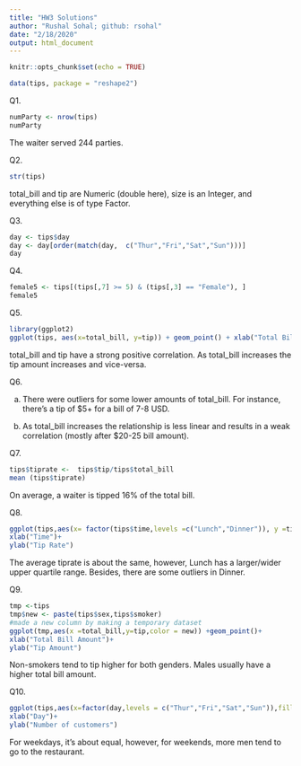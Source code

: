 ```yaml
---
title: "HW3 Solutions"
author: "Rushal Sohal; github: rsohal"
date: "2/18/2020"
output: html_document
---
```


```r
knitr::opts_chunk$set(echo = TRUE)
```

```r
data(tips, package = "reshape2")
```

Q1.
```r
numParty <- nrow(tips)
numParty
```
The waiter served 244 parties.

Q2.
```r
str(tips)
```

total_bill and tip are Numeric (double here), size is an Integer, and everything else is of type Factor.

Q3.
```r
day <- tips$day
day <- day[order(match(day,  c("Thur","Fri","Sat","Sun")))]
day
```

Q4.
```r
female5 <- tips[(tips[,7] >= 5) & (tips[,3] == "Female"), ]
female5
```

Q5.
```r
library(ggplot2)
ggplot(tips, aes(x=total_bill, y=tip)) + geom_point() + xlab("Total Bill Amount") + ylab("Tip ammount")
```

total_bill and tip have a strong positive correlation. As total_bill increases the tip amount increases and vice-versa.

Q6.

a. There were outliers for some lower amounts of total_bill. For instance, there's a tip of $5+ for a bill of 7-8 USD.

b. As total_bill increases the relationship is less linear and results in a weak correlation (mostly after $20-25 bill amount).

Q7.
```r
tips$tiprate <-  tips$tip/tips$total_bill
mean (tips$tiprate)
```
On average, a waiter is tipped 16% of the total bill.

Q8.
```r
ggplot(tips,aes(x= factor(tips$time,levels =c("Lunch","Dinner")), y =tiprate))+geom_boxplot()+
xlab("Time")+
ylab("Tip Rate")
```

The average tiprate is about the same, however, Lunch has a larger/wider upper quartile range. Besides, there are some outliers in Dinner.

Q9.
```r
tmp <-tips
tmp$new <- paste(tips$sex,tips$smoker)
#made a new column by making a temporary dataset
ggplot(tmp,aes(x =total_bill,y=tip,color = new)) +geom_point()+
xlab("Total Bill Amount")+
ylab("Tip Amount")
```

Non-smokers tend to tip higher for both genders. Males usually have a higher total bill amount.

Q10.
```r
ggplot(tips,aes(x=factor(day,levels = c("Thur","Fri","Sat","Sun")),fill=sex))+geom_bar()+
xlab("Day")+
ylab("Number of customers")
```

For weekdays, it's about equal, however, for weekends, more men tend to go to the restaurant.





